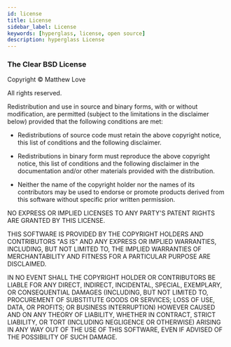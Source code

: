 ```yaml
---
id: license
title: License
sidebar_label: License
keywords: [hyperglass, license, open source]
description: hyperglass License
---
```



### The Clear BSD License

Copyright © <Datetime className={styles.year} year/> Matthew Love

All rights reserved.

Redistribution and use in source and binary forms, with or without modification, are permitted (subject to the limitations in the disclaimer below) provided that the following conditions are met:

-   Redistributions of source code must retain the above copyright notice, this list of conditions and the following disclaimer.

-   Redistributions in binary form must reproduce the above copyright notice, this list of conditions and the following disclaimer in the documentation and/or other materials provided with the distribution.

-   Neither the name of the copyright holder nor the names of its contributors may be used to endorse or promote products derived from this software without specific prior written permission.

NO EXPRESS OR IMPLIED LICENSES TO ANY PARTY'S PATENT RIGHTS ARE GRANTED BY THIS LICENSE.

THIS SOFTWARE IS PROVIDED BY THE COPYRIGHT HOLDERS AND CONTRIBUTORS "AS IS" AND ANY EXPRESS OR IMPLIED WARRANTIES, INCLUDING, BUT NOT LIMITED TO, THE IMPLIED WARRANTIES OF MERCHANTABILITY AND FITNESS FOR A PARTICULAR PURPOSE ARE DISCLAIMED.

IN NO EVENT SHALL THE COPYRIGHT HOLDER OR CONTRIBUTORS BE LIABLE FOR ANY DIRECT, INDIRECT, INCIDENTAL, SPECIAL, EXEMPLARY, OR CONSEQUENTIAL DAMAGES (INCLUDING, BUT NOT LIMITED TO, PROCUREMENT OF SUBSTITUTE GOODS OR SERVICES; LOSS OF USE, DATA, OR PROFITS; OR BUSINESS INTERRUPTION) HOWEVER CAUSED AND ON ANY THEORY OF LIABILITY, WHETHER IN CONTRACT, STRICT LIABILITY, OR TORT (INCLUDING NEGLIGENCE OR OTHERWISE) ARISING IN ANY WAY OUT OF THE USE OF THIS SOFTWARE, EVEN IF ADVISED OF THE POSSIBILITY OF SUCH DAMAGE.
